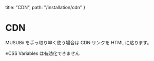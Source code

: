   title: "CDN",
  path: "/installation/cdn"
}



# CDN

MUSUBii を手っ取り早く使う場合は CDN リンクを HTML に貼ります。

※CSS Variables は有効化できません

<DemoPre language="html" code={cdnHtml} />
